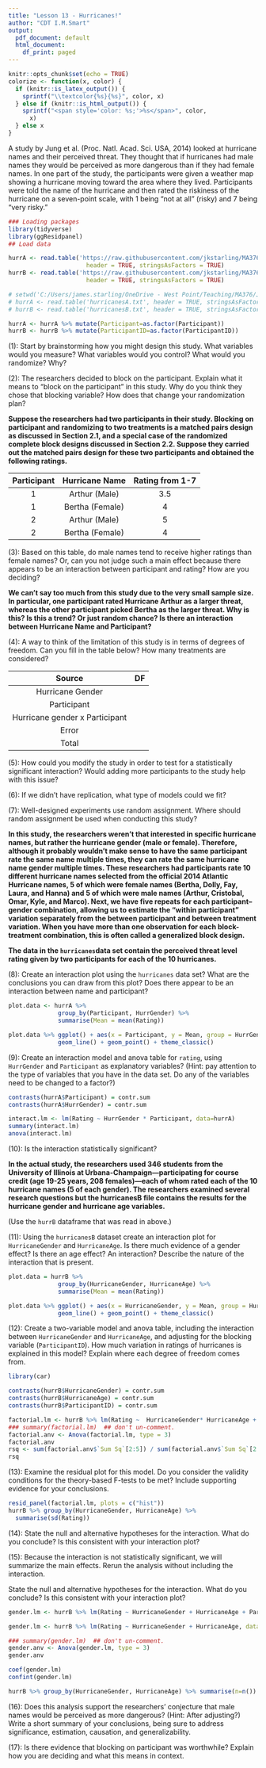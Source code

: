 ```yaml
---
title: "Lesson 13 - Hurricanes!"
author: "CDT I.M.Smart"
output:
  pdf_document: default
  html_document:
    df_print: paged
---
```


```r
knitr::opts_chunk$set(echo = TRUE)
colorize <- function(x, color) {
  if (knitr::is_latex_output()) {
    sprintf("\\textcolor{%s}{%s}", color, x)
  } else if (knitr::is_html_output()) {
    sprintf("<span style='color: %s;'>%s</span>", color, 
      x)
  } else x
}
```

A study by Jung et al. (Proc. Natl. Acad. Sci. USA, 2014) looked at hurricane names and their perceived threat. They thought that if hurricanes had male names they would be perceived as more dangerous than if they had female names. In one part of the study, the participants were given a weather map showing a hurricane moving toward the area where they lived. Participants were told the name of the hurricane and then rated the riskiness of the hurricane on a seven-point scale, with 1 being “not at all” (risky) and 7 being “very risky.” 

```r
### Loading packages
library(tidyverse)
library(ggResidpanel)
## Load data  

hurrA <- read.table('https://raw.githubusercontent.com/jkstarling/MA376/main/hurricanesA.txt',
                      header = TRUE, stringsAsFactors = TRUE)
hurrB <- read.table('https://raw.githubusercontent.com/jkstarling/MA376/main/hurricanesB.txt',
                      header = TRUE, stringsAsFactors = TRUE)

# setwd('C:/Users/james.starling/OneDrive - West Point/Teaching/MA376/JimsLessons_AY23-1/Block II/LSN13 (3.3)/')
# hurrA <- read.table('hurricanesA.txt', header = TRUE, stringsAsFactors = TRUE)
# hurrB <- read.table('hurricanesB.txt', header = TRUE, stringsAsFactors = TRUE)

hurrA <- hurrA %>% mutate(Participant=as.factor(Participant))
hurrB <- hurrB %>% mutate(ParticipantID=as.factor(ParticipantID))
```

(1): Start by brainstorming how you might design this study. What variables would you measure? What variables would you control? What would you randomize? Why?
\vspace{0.5in}



(2): The researchers decided to block on the participant. Explain what it means to “block on the participant” in this study. Why do you think they chose that blocking variable? How does that change your randomization plan?
\vspace{0.5in}



**Suppose the researchers had two participants in their study. Blocking on participant and randomizing to two treatments is a matched pairs design as discussed in Section 2.1, and a special case of the randomized complete block designs discussed in Section 2.2. Suppose they carried out the matched pairs design for these two participants and obtained the following ratings.**

|Participant| Hurricane Name |Rating from 1-7|
|:---------:|:--------------:|:-------------:|
|     1     |Arthur (Male)   |        3.5    |  
|     1     |Bertha (Female) |        4      |  
|     2     |Arthur (Male)   |        5      |  
|     2     |Bertha (Female) |        4      |  

(3): Based on this table, do male names tend to receive higher ratings than female names? Or, can you not judge such a main effect because there appears to be an interaction between participant and rating? How are you deciding?  
\vspace{0.5in}



**We can’t say too much from this study due to the very small sample size. In particular, one participant rated Hurricane Arthur as a larger threat, whereas the other participant picked Bertha as the larger threat. Why is this? Is this a trend? Or just random chance? Is there an interaction between Hurricane Name and Participant?**

(4): A way to think of the limitation of this study is in terms of degrees of freedom. Can you fill in the table below? How many treatments are considered?

|             Source            |    DF   |
|:-----------------------------:|:-------:|
|Hurricane Gender               |         |
|Participant                    |         |
|Hurricane gender x Participant |         |
|Error                          |         |  
|Total                          |         |  

\vspace{0.5in}


(5): How could you modify the study in order to test for a statistically significant interaction? Would adding more participants to the study help with this issue?
\vspace{0.5in}



(6): If we didn't have replication, what type of models could we fit? 

\vspace{0.5in}



(7): Well-designed experiments use random assignment. Where should random assignment be used when conducting this study?
\vspace{0.5in}


**In this study, the researchers weren’t that interested in specific hurricane names, but rather the hurricane gender (male or female). Therefore, although it probably wouldn’t make sense to have the same participant rate the same name multiple times, they can rate the same hurricane name gender multiple times. These researchers had participants rate 10 different hurricane names selected from the official 2014 Atlantic Hurricane names, 5 of which were female names (Bertha, Dolly, Fay, Laura, and Hanna) and 5 of which were male names (Arthur, Cristobal, Omar, Kyle, and Marco). Next, we have five repeats for each participant–gender combination, allowing us to estimate the “within participant” variation separately from the between participant and between treatment variation. When you have more than one observation for each block-treatment combination, this is often called a generalized block design.**

**The data in the `hurricanes`data set contain the perceived threat level rating given by two participants for each of the 10 hurricanes.**


(8): Create an interaction plot using the `hurricanes` data set? What are the conclusions you can draw from this plot? Does there appear to be an interaction between name and participant?

```r
plot.data <- hurrA %>%
              group_by(Participant, HurrGender) %>%
              summarise(Mean = mean(Rating))

plot.data %>% ggplot() + aes(x = Participant, y = Mean, group = HurrGender, color = HurrGender) +
              geom_line() + geom_point() + theme_classic()
```



(9): Create an interaction model and anova table for `rating`, using `HurrGender` and `Participant` as explanatory variables? (Hint: pay attention to the type of variables that you have in the data set.  Do any of the variables need to be changed to a factor?)
\vspace{0.5in}

```r
contrasts(hurrA$Participant) = contr.sum
contrasts(hurrA$HurrGender) = contr.sum

interact.lm <- lm(Rating ~ HurrGender * Participant, data=hurrA)
summary(interact.lm)
anova(interact.lm)
```



(10): Is the interaction statistically significant?
\vspace{0.5in}



**In the actual study, the researchers used 346 students from the University of Illinois at Urbana-Champaign—participating for course credit (age 19-25 years, 208 females)—each of whom rated each of the 10 hurricane names (5 of each gender). The researchers examined several research questions but the hurricanesB file contains the results for the hurricane gender and hurricane age variables.**

(Use the `hurrB` dataframe that was read in above.)

(11): Using the `hurricanesB` dataset create an interaction plot for `HurricaneGender` and `HurricaneAge`. Is there much evidence of a gender effect? Is there an age effect? An interaction? Describe the nature of the interaction that is present.
\vspace{0.5in}

```r
plot.data = hurrB %>%
              group_by(HurricaneGender, HurricaneAge) %>%
              summarise(Mean = mean(Rating))

plot.data %>% ggplot() + aes(x = HurricaneGender, y = Mean, group = HurricaneAge, color = HurricaneAge) +
              geom_line() + geom_point() + theme_classic()
```




(12): Create a two-variable model and anova table, including the interaction between `HurricaneGender` and `HurricaneAge`, and adjusting for the blocking variable (`ParticipantID`). 
How much variation in ratings of hurricanes is explained in this model? 
Explain where each degree of freedom comes from. 
\vspace{0.5in}

```r
library(car)

contrasts(hurrB$HurricaneGender) = contr.sum
contrasts(hurrB$HurricaneAge) = contr.sum
contrasts(hurrB$ParticipantID) = contr.sum

factorial.lm <- hurrB %>% lm(Rating ~  HurricaneGender* HurricaneAge + ParticipantID, data = .)
### summary(factorial.lm)  ## don't un-comment.
factorial.anv <- Anova(factorial.lm, type = 3)
factorial.anv
rsq <- sum(factorial.anv$`Sum Sq`[2:5]) / sum(factorial.anv$`Sum Sq`[2:6])
rsq
```


(13): Examine the residual plot for this model. Do you consider the validity conditions for the theory-based F-tests to be met? Include supporting evidence for your conclusions.

```r
resid_panel(factorial.lm, plots = c("hist"))
hurrB %>% group_by(HurricaneGender, HurricaneAge) %>%
  summarise(sd(Rating))
```


\vspace{0.5in}

(14): State the null and alternative hypotheses for the interaction. What do you conclude? Is this consistent with your interaction plot?


\vspace{0.5in}

(15): Because the interaction is not statistically significant, we will summarize the main effects. Rerun the analysis without including the interaction. 

State the null and alternative hypotheses for the interaction. What do you conclude? Is this consistent with your interaction plot?

```r
gender.lm <- hurrB %>% lm(Rating ~ HurricaneGender + HurricaneAge + ParticipantID, data = .)

gender.lm <- hurrB %>% lm(Rating ~ HurricaneGender + HurricaneAge, data = .)

### summary(gender.lm)  ## don't un-comment.
gender.anv <- Anova(gender.lm, type = 3)
gender.anv

coef(gender.lm)
confint(gender.lm)

hurrB %>% group_by(HurricaneGender, HurricaneAge) %>% summarise(n=n())

```



\vspace{0.5in}

(16): Does this analysis support the researchers’ conjecture that male names would be perceived as more dangerous? (Hint: After adjusting?) Write a short summary of your conclusions, being sure to address significance, estimation, causation, and generalizability.


\vspace{0.5in}


(17): Is there evidence that blocking on participant was worthwhile?  Explain how you are deciding and what this means in context. 


\vspace{0.5in}
